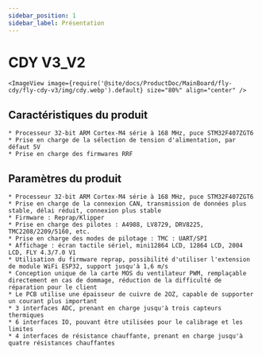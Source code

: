 ```yaml
---
sidebar_position: 1
sidebar_label: Présentation
---
```


# CDY V3_V2

    <ImageView image={require('@site/docs/ProductDoc/MainBoard/fly-cdy/fly-cdy-v3/img/cdy.webp').default} size="80%" align="center" />

## Caractéristiques du produit

    * Processeur 32-bit ARM Cortex-M4 série à 168 MHz, puce STM32F407ZGT6
    * Prise en charge de la sélection de tension d'alimentation, par défaut 5V
    * Prise en charge des firmwares RRF

## Paramètres du produit

    * Processeur 32-bit ARM Cortex-M4 série à 168 MHz, puce STM32F407ZGT6
    * Prise en charge de la connexion CAN, transmission de données plus stable, délai réduit, connexion plus stable
    * Firmware : Reprap/Klipper
    * Prise en charge des pilotes : A4988, LV8729, DRV8225, TMC2208/2209/5160, etc.
    * Prise en charge des modes de pilotage : TMC : UART/SPI
    * Affichage : écran tactile sériel, mini12864 LCD, 12864 LCD, 2004 LCD, FLY 4.3/7.0 V1
    * Utilisation du firmware reprap, possibilité d'utiliser l'extension de module WiFi ESP32, support jusqu'à 1,6 m/s
    * Conception unique de la carte MOS du ventilateur PWM, remplaçable directement en cas de dommage, réduction de la difficulté de réparation pour le client
    * Le PCB utilise une épaisseur de cuivre de 2OZ, capable de supporter un courant plus important
    * 3 interfaces ADC, prenant en charge jusqu'à trois capteurs thermiques
    * 6 interfaces IO, pouvant être utilisées pour le calibrage et les limites
    * 4 interfaces de résistance chauffante, prenant en charge jusqu'à quatre résistances chauffantes
